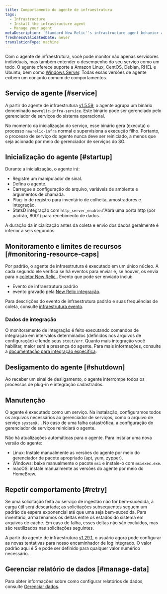 ```yaml
---
title: Comportamento do agente de infraestrutura
tags:
  - Infrastructure
  - Install the infrastructure agent
  - Manage your agent
metaDescription: 'Standard New Relic''s infrastructure agent behavior at startup, retry, maintenance, shutdown, etc.'
freshnessValidatedDate: never
translationType: machine
---
```


Com o agente de infraestrutura, você pode monitor não apenas servidores individuais, mas também entender o desempenho do seu serviço como um todo. O agente oferece suporte a Amazon Linux, CentOS, Debian, RHEL e Ubuntu, bem como [Windows Server](/docs/infrastructure-install-windows-server). Todas essas versões de agente exibem um conjunto comum de comportamentos.

## Serviço de agente [#service]

A partir do agente de infraestrutura [v1.5.59](/docs/release-notes/infrastructure-release-notes/infrastructure-agent-release-notes/new-relic-infrastructure-agent-1559), o agente agrupa um binário denominado `newrelic-infra-service`. Este binário pode ser gerenciado pelo gerenciador de serviços do sistema operacional.

No momento da inicialização do serviço, esse binário gera (executa) o processo `newrelic-infra` normal e supervisiona a execução filho. Portanto, o processo de serviço do agente nunca deve ser reiniciado, a menos que seja acionado por meio do gerenciador de serviços do SO.

## Inicialização do agente [#startup]

Durante a inicialização, o agente irá:

* Registre um manipulador de sinal.
* Defina o agente.
* Carregue a configuração do arquivo, variáveis de ambiente e argumentos de chamada.
* Plug-in de registro para inventário de colheita, amostradores e integração.
* StatsD integração com `http_server_enabled`&quot;Abra uma porta http (por padrão, 8001) para recebimento de dados.

A duração da inicialização antes da coleta e envio dos dados geralmente é inferior a seis segundos.

## Monitoramento e limites de recursos [#monitoring-resource-caps]

Por padrão, o agente de infraestrutura é executado em um único núcleo. A cada segundo ele verifica se há eventos para enviar e, se houver, os envia para o [coletor New Relic ](/docs/using-new-relic/welcome-new-relic/getting-started/glossary#collector). Evento que pode ser enviado inclui:

* Evento de infraestrutura padrão
* evento gravado pela [New Relic integração](/docs/infrastructure/infrastructure-integrations/get-started/introduction-infrastructure-integrations).

Para descrições do evento de infraestrutura padrão e suas frequências de coleta, consulte [infraestrutura evento](/docs/infrastructure/new-relic-infrastructure/data-instrumentation/default-infrastructure-attributes-events#h2-Infrastructure-events).

### Dados de integração

O monitoramento de integração é feito executando comandos de integração em intervalos determinados (definidos nos arquivos de configuração) e lendo seus `stout/err`. Quanto mais integração você habilitar, maior será a presença do agente. Para mais informações, consulte a [documentação para integração específica](/docs/infrastructure/infrastructure-integrations/get-started/introduction-infrastructure-integrations).

## Desligamento do agente [#shutdown]

Ao receber um sinal de desligamento, o agente interrompe todos os processos de plug-in e integração cadastrados.

## Manutenção

O agente é executado como um serviço. Na instalação, configuramos todos os arquivos necessários ao gerenciador de serviços, como o arquivo de serviço `systemD.` . No caso de uma falha catastrófica, a configuração do gerenciador de serviços reiniciará o agente.

Não há atualizações automáticas para o agente. Para instalar uma nova versão do agente:

* Linux: Instale manualmente as versões do agente por meio do gerenciador de pacote apropriado (apt, yum, zypper).
* Windows: baixe manualmente o pacote `msi` e instale-o com `msiexec.exe`.
* macOS: instale manualmente as versões do agente por meio do HomeBrew.

## Repetir comportamento [#retry]

Se uma solicitação feita ao serviço de ingestão não for bem-sucedida, a carga útil será descartada; as solicitações subsequentes seguem um padrão de espera exponencial até que uma seja bem-sucedida. Para inventário, armazenamos os deltas entre os estados do sistema em arquivos de cache. Em caso de falha, esses deltas não são excluídos, mas são reutilizados nas solicitações seguintes.

A partir do agente de infraestrutura [v1.29.1](/docs/release-notes/infrastructure-release-notes/infrastructure-agent-release-notes/new-relic-infrastructure-agent-1291), o usuário agora pode configurar as novas tentativas para nosso encaminhador de log integrado. O valor padrão aqui é 5 e pode ser definido para qualquer valor numérico necessário.

## Gerenciar relatório de dados [#manage-data]

Para obter informações sobre como configurar relatórios de dados, consulte [Gerenciar dados](/docs/infrastructure/manage-your-data/data-instrumentation/manage-infrastructure-data-reporting).